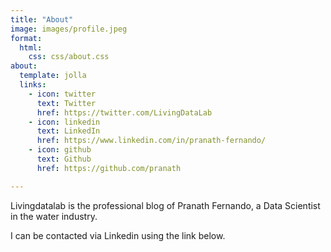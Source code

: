 ```yaml
---
title: "About"
image: images/profile.jpeg
format:
  html:
    css: css/about.css
about:
  template: jolla
  links:
    - icon: twitter
      text: Twitter
      href: https://twitter.com/LivingDataLab
    - icon: linkedin
      text: LinkedIn
      href: https://www.linkedin.com/in/pranath-fernando/
    - icon: github
      text: Github
      href: https://github.com/pranath

---
```


Livingdatalab is the professional blog of Pranath Fernando, a Data Scientist in the water industry.

I can be contacted via Linkedin using the link below.
